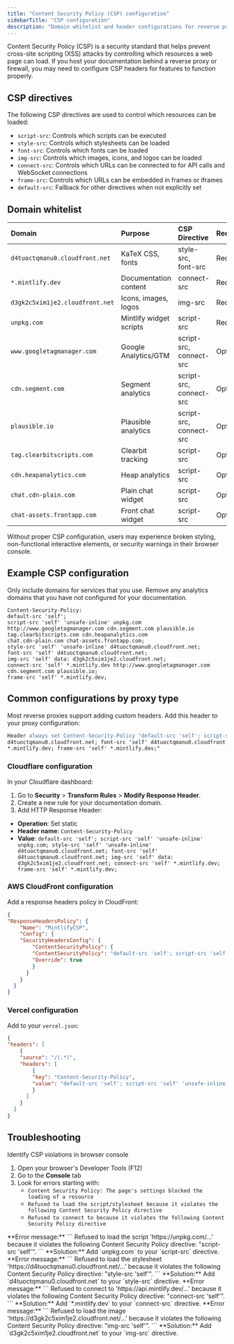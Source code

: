 ```yaml
---
title: "Content Security Policy (CSP) configuration"
sidebarTitle: "CSP configuration"
description: "Domain whitelist and header configurations for reverse proxies, firewalls, and networks that enforce strict security policies."
---
```


Content Security Policy (CSP) is a security standard that helps prevent cross-site scripting (XSS) attacks by controlling which resources a web page can load. If you host your documentation behind a reverse proxy or firewall, you may need to configure CSP headers for features to function properly.

## CSP directives

The following CSP directives are used to control which resources can be loaded:

- `script-src`: Controls which scripts can be executed
- `style-src`: Controls which stylesheets can be loaded
- `font-src`: Controls which fonts can be loaded
- `img-src`: Controls which images, icons, and logos can be loaded
- `connect-src`: Controls which URLs can be connected to for API calls and WebSocket connections
- `frame-src`: Controls which URLs can be embedded in frames or iframes
- `default-src`: Fallback for other directives when not explicitly set

## Domain whitelist

| Domain | Purpose | CSP Directive | Required |
|:-------|:--------|:--------------|:-------|
| `d4tuoctqmanu0.cloudfront.net` | KaTeX CSS, fonts | style-src, font-src | Required |
| `*.mintlify.dev` | Documentation content | connect-src | Required |
| `d3gk2c5xim1je2.cloudfront.net` | Icons, images, logos | img-src | Required |
| `unpkg.com` | Mintlify widget scripts | script-src | Required |
| `www.googletagmanager.com` | Google Analytics/GTM | script-src, connect-src | Optional |
| `cdn.segment.com` | Segment analytics | script-src, connect-src | Optional |
| `plausible.io` | Plausible analytics | script-src, connect-src | Optional |
| `tag.clearbitscripts.com` | Clearbit tracking | script-src | Optional |
| `cdn.heapanalytics.com` | Heap analytics | script-src | Optional |
| `chat.cdn-plain.com` | Plain chat widget | script-src | Optional |
| `chat-assets.frontapp.com` | Front chat widget | script-src | Optional |

Without proper CSP configuration, users may experience broken styling, non-functional interactive elements, or security warnings in their browser console.

## Example CSP configuration

<Note>
  Only include domains for services that you use. Remove any analytics domains that you have not configured for your documentation.
</Note>

```
Content-Security-Policy:
default-src 'self';
script-src 'self' 'unsafe-inline' unpkg.com http://www.googletagmanager.com cdn.segment.com plausible.io tag.clearbitscripts.com cdn.heapanalytics.com
chat.cdn-plain.com chat-assets.frontapp.com;
style-src 'self' 'unsafe-inline' d4tuoctqmanu0.cloudfront.net;
font-src 'self' d4tuoctqmanu0.cloudfront.net;
img-src 'self' data: d3gk2c5xim1je2.cloudfront.net;
connect-src 'self' *.mintlify.dev http://www.googletagmanager.com cdn.segment.com plausible.io;
frame-src 'self' *.mintlify.dev;
```

## Common configurations by proxy type

Most reverse proxies support adding custom headers. Add this header to your proxy configuration:

```apache
Header always set Content-Security-Policy "default-src 'self'; script-src 'self' 'unsafe-inline' unpkg.com; style-src 'self' 'unsafe-inline'
d4tuoctqmanu0.cloudfront.net; font-src 'self' d4tuoctqmanu0.cloudfront.net; img-src 'self' data: d3gk2c5xim1je2.cloudfront.net; connect-src 'self'
*.mintlify.dev; frame-src 'self' *.mintlify.dev;"
```

### Cloudflare configuration

In your Cloudflare dashboard:

1. Go to **Security** > **Transform Rules** > **Modify Response Header**.
2. Create a new rule for your documentation domain.
3. Add HTTP Response Header:
  - **Operation**: Set static
  - **Header name**: `Content-Security-Policy`
  - **Value**: `default-src 'self'; script-src 'self' 'unsafe-inline' unpkg.com; style-src 'self' 'unsafe-inline' d4tuoctqmanu0.cloudfront.net; font-src 'self' d4tuoctqmanu0.cloudfront.net; img-src 'self' data: d3gk2c5xim1je2.cloudfront.net; connect-src 'self' *.mintlify.dev; frame-src 'self' *.mintlify.dev;`

### AWS CloudFront configuration

Add a response headers policy in CloudFront:

```json
{
"ResponseHeadersPolicy": {
    "Name": "MintlifyCSP",
    "Config": {
    "SecurityHeadersConfig": {
        "ContentSecurityPolicy": {
        "ContentSecurityPolicy": "default-src 'self'; script-src 'self' 'unsafe-inline' unpkg.com; style-src 'self' 'unsafe-inline' d4tuoctqmanu0.cloudfront.net; font-src 'self' d4tuoctqmanu0.cloudfront.net; img-src 'self' data: d3gk2c5xim1je2.cloudfront.net; connect-src 'self' *.mintlify.dev; frame-src 'self' *.mintlify.dev;",
        "Override": true
        }
      }
    }
  }
}
```

### Vercel configuration

Add to your `vercel.json`:

```json
{
"headers": [
    {
    "source": "/(.*)",
    "headers": [
        {
        "key": "Content-Security-Policy",
        "value": "default-src 'self'; script-src 'self' 'unsafe-inline' unpkg.com; style-src 'self' 'unsafe-inline' d4tuoctqmanu0.cloudfront.net; font-src 'self' d4tuoctqmanu0.cloudfront.net; img-src 'self' data: d3gk2c5xim1je2.cloudfront.net; connect-src 'self' *.mintlify.dev; frame-src 'self' *.mintlify.dev;"
        }
      ]
    }
  ]
}
```

## Troubleshooting

Identify CSP violations in browser console

1. Open your browser's Developer Tools (F12)
2. Go to the **Console** tab
3. Look for errors starting with:
    - `Content Security Policy: The page's settings blocked the loading of a resource`
    - `Refused to load the script/stylesheet because it violates the following Content Security Policy directive`
    - `Refused to connect to because it violates the following Content Security Policy directive`

<AccordionGroup>
  <Accordion title="Script loading errors">
    **Error message:**
    ```
    Refused to load the script 'https://unpkg.com/...' because it violates the following Content Security Policy directive: "script-src 'self'".
    ```
    **Solution:** Add `unpkg.com` to your `script-src` directive.
  </Accordion>

  <Accordion title="Style loading errors">
    **Error message:**
    ```
    Refused to load the stylesheet 'https://d4tuoctqmanu0.cloudfront.net/...' because it violates the following Content Security Policy directive: "style-src 'self'".
    ```
    **Solution:** Add `d4tuoctqmanu0.cloudfront.net` to your `style-src` directive.
  </Accordion>

  <Accordion title="Connection errors">
    **Error message:**
    ```
    Refused to connect to 'https://api.mintlify.dev/...' because it violates the following Content Security Policy directive: "connect-src 'self'".
    ```
    **Solution:** Add `*.mintlify.dev` to your `connect-src` directive.
  </Accordion>

  <Accordion title="Image loading errors">
    **Error message:**
    ```
    Refused to load the image 'https://d3gk2c5xim1je2.cloudfront.net/...' because it violates the following Content Security Policy directive: "img-src 'self'".
    ```
    **Solution:** Add `d3gk2c5xim1je2.cloudfront.net` to your `img-src` directive.
  </Accordion>
</AccordionGroup>
